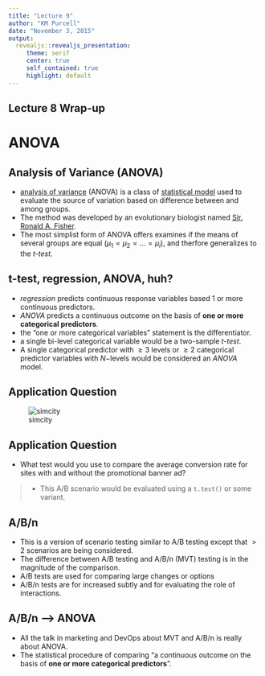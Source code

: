 ```yaml
---
title: "Lecture 9"
author: "KM Purcell"
date: "November 3, 2015"
output: 
  revealjs::revealjs_presentation:
     theme: serif
     center: true
     self_contained: true
     highlight: default
---
```


## Lecture 8 Wrap-up

# ANOVA

## Analysis of Variance (ANOVA)
- [analysis of variance](https://en.wikipedia.org/wiki/Analysis_of_variance) (ANOVA) is a class of [statistical model](https://en.wikipedia.org/wiki/Statistical_model) used to evaluate the source of variation based on difference between and among groups.
- The method was developed by an evolutionary biologist named [Sir. Ronald A. Fisher](https://en.wikipedia.org/wiki/Ronald_Fisher).
- The most simplist form of ANOVA offers examines if the means of several groups are equal ($\mu_1 = \mu_2 = \dots = \mu_i$), and therfore generalizes to the *t-test*.


## t-test, regression, ANOVA, huh?
- *regression* predicts continuous response variables based 1 or more continuous predictors.
- *ANOVA* predicts a continuous outcome on the basis of **one or more categorical predictors**. 
- the "one or more categorical variables" statement is the differentiator.
- a single bi-level categorical variable would be a two-sample *t-test*. 
- A single categorical predictor with $\geq 3$ levels or $\geq 2$ categorical predictor variables with $N-$levels would be considered an *ANOVA* model.

## Application Question

<!---
This came from http://blog.hubspot.com/marketing/a-b-testing-experiments-examples
SimCity 5, one of EA’s most popular video games, sold 1.1 million copies in the first two weeks of its launch last year. 50% of sales were digital downloads, thanks to a strong A/B testing strategy.  The test was a comparison of offering a promotional banner ad.  One variation removed the promotional offer from the page altogether. The test lead to some very surprising results: The variation with no offer messaging whatsoever drove 43.4% more purchases. Turns out people really just wanted to buy the game no extra incentive necessary.Most people believe that direct promotions drive purchases, but for EA, this turned out to be totally false. Testing gave them the information needed to maximize revenue in a way that would not have been otherwise possible.
-->

![simcity](http://cdn2.hubspot.net/hub/53/file-1739994296-jpg/Blog-Related_Images/simcity_original.jpg?t=1446588817786&width=650)

## Application Question
- What test would you use to compare the average conversion rate for sites with and without the promotional banner ad?

>- This A/B scenario would be evaluated using a `t.test()` or some variant.


## A/B/n
- This is a version of scenario testing similar to A/B testing except that $>2$ scenarios are being considered.
- The difference between A/B testing and A/B/n (MVT) testing is in the magnitude of the comparison.  
- A/B tests are used for comparing large changes or options
- A/B/n tests are for increased subtly and for evaluating the role of interactions.

## A/B/n --> ANOVA
- All the talk in marketing and DevOps about MVT and A/B/n is really about ANOVA.
- The statistical procedure of comparing "a continuous outcome on the basis of **one or more categorical predictors**".


